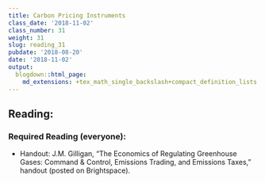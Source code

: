 ```yaml
---
title: Carbon Pricing Instruments
class_date: '2018-11-02'
class_number: 31
weight: 31
slug: reading_31
pubdate: '2018-08-20'
date: '2018-11-02'
output:
  blogdown::html_page:
    md_extensions: +tex_math_single_backslash+compact_definition_lists
---
```

## Reading:

### Required Reading (everyone):
* Handout: J.M. Gilligan, "The Economics of Regulating Greenhouse Gases: Command & Control, Emissions Trading, and Emissions Taxes," handout (posted on Brightspace).


